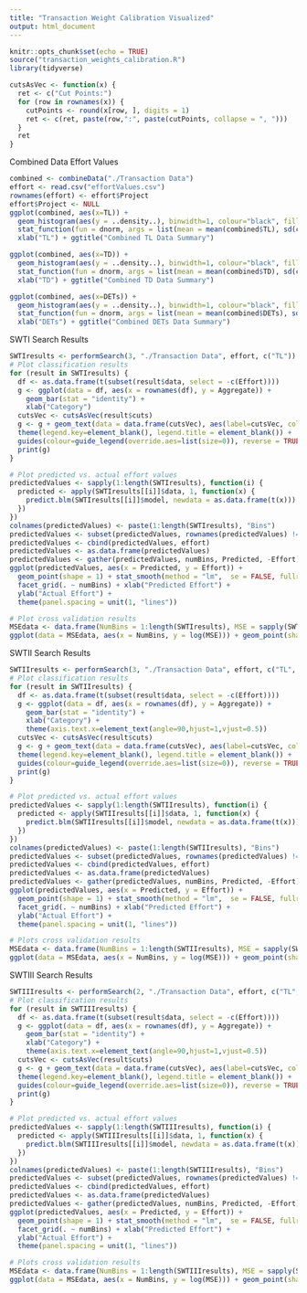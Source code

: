 ```yaml
---
title: "Transaction Weight Calibration Visualized"
output: html_document
---
```


```r
knitr::opts_chunk$set(echo = TRUE)
source("transaction_weights_calibration.R")
library(tidyverse)

cutsAsVec <- function(x) {
  ret <- c("Cut Points:")
  for (row in rownames(x)) {
    cutPoints <- round(x[row, ], digits = 1)
    ret <- c(ret, paste(row,":", paste(cutPoints, collapse = ", ")))
  }
  ret
}
```
Combined Data Effort Values
```r
combined <- combineData("./Transaction Data")
effort <- read.csv("effortValues.csv")
rownames(effort) <- effort$Project
effort$Project <- NULL
ggplot(combined, aes(x=TL)) + 
  geom_histogram(aes(y = ..density..), binwidth=1, colour="black", fill="white") + 
  stat_function(fun = dnorm, args = list(mean = mean(combined$TL), sd(combined$TL))) + 
  xlab("TL") + ggtitle("Combined TL Data Summary")

ggplot(combined, aes(x=TD)) + 
  geom_histogram(aes(y = ..density..), binwidth=1, colour="black", fill="white") + 
  stat_function(fun = dnorm, args = list(mean = mean(combined$TD), sd(combined$TD))) + 
  xlab("TD") + ggtitle("Combined TD Data Summary")

ggplot(combined, aes(x=DETs)) + 
  geom_histogram(aes(y = ..density..), binwidth=1, colour="black", fill="white") + 
  stat_function(fun = dnorm, args = list(mean = mean(combined$DETs), sd(combined$DETs))) + 
  xlab("DETs") + ggtitle("Combined DETs Data Summary")

```
SWTI Search Results
```r
SWTIresults <- performSearch(3, "./Transaction Data", effort, c("TL"))
# Plot classification results
for (result in SWTIresults) {
  df <- as.data.frame(t(subset(result$data, select = -c(Effort))))
  g <- ggplot(data = df, aes(x = rownames(df), y = Aggregate)) + 
    geom_bar(stat = "identity") +
    xlab("Category")
  cutsVec <- cutsAsVec(result$cuts)
  g <- g + geom_text(data = data.frame(cutsVec), aes(label=cutsVec, col=cutsVec), alpha=0, x=1, y=1) +
  theme(legend.key=element_blank(), legend.title = element_blank()) +
  guides(colour=guide_legend(override.aes=list(size=0)), reverse = TRUE)
  print(g)
}

# Plot predicted vs. actual effort values
predictedValues <- sapply(1:length(SWTIresults), function(i) {
  predicted <- apply(SWTIresults[[i]]$data, 1, function(x) {
    predict.blm(SWTIresults[[i]]$model, newdata = as.data.frame(t(x)))
  })
})
colnames(predictedValues) <- paste(1:length(SWTIresults), "Bins")
predictedValues <- subset(predictedValues, rownames(predictedValues) != "Aggregate")
predictedValues <- cbind(predictedValues, effort)
predictedValues <- as.data.frame(predictedValues)
predictedValues <- gather(predictedValues, numBins, Predicted, -Effort)
ggplot(predictedValues, aes(x = Predicted, y = Effort)) +
  geom_point(shape = 1) + stat_smooth(method = "lm",  se = FALSE, fullrange = TRUE) +
  facet_grid(. ~ numBins) + xlab("Predicted Effort") +
  ylab("Actual Effort") +
  theme(panel.spacing = unit(1, "lines"))

# Plot cross validation results
MSEdata <- data.frame(NumBins = 1:length(SWTIresults), MSE = sapply(SWTIresults, function(x) { x$MSE }))
ggplot(data = MSEdata, aes(x = NumBins, y = log(MSE))) + geom_point(shape = 1) + geom_line()
```
SWTII Search Results
```r
SWTIIresults <- performSearch(3, "./Transaction Data", effort, c("TL", "TD"))
# Plot classification results
for (result in SWTIIresults) {
  df <- as.data.frame(t(subset(result$data, select = -c(Effort))))
  g <- ggplot(data = df, aes(x = rownames(df), y = Aggregate)) + 
    geom_bar(stat = "identity") +
    xlab("Category") +
    theme(axis.text.x=element_text(angle=90,hjust=1,vjust=0.5))
  cutsVec <- cutsAsVec(result$cuts)
  g <- g + geom_text(data = data.frame(cutsVec), aes(label=cutsVec, col=cutsVec), alpha=0, x=1, y=1) +
  theme(legend.key=element_blank(), legend.title = element_blank()) +
  guides(colour=guide_legend(override.aes=list(size=0)), reverse = TRUE)
  print(g)
}

# Plot predicted vs. actual effort values
predictedValues <- sapply(1:length(SWTIIresults), function(i) {
  predicted <- apply(SWTIIresults[[i]]$data, 1, function(x) {
    predict.blm(SWTIIresults[[i]]$model, newdata = as.data.frame(t(x)))
  })
})
colnames(predictedValues) <- paste(1:length(SWTIIresults), "Bins")
predictedValues <- subset(predictedValues, rownames(predictedValues) != "Aggregate")
predictedValues <- cbind(predictedValues, effort)
predictedValues <- as.data.frame(predictedValues)
predictedValues <- gather(predictedValues, numBins, Predicted, -Effort)
ggplot(predictedValues, aes(x = Predicted, y = Effort)) +
  geom_point(shape = 1) + stat_smooth(method = "lm",  se = FALSE, fullrange = TRUE) +
  facet_grid(. ~ numBins) + xlab("Predicted Effort") +
  ylab("Actual Effort") +
  theme(panel.spacing = unit(1, "lines"))

# Plots cross validation results  
MSEdata <- data.frame(NumBins = 1:length(SWTIIresults), MSE = sapply(SWTIIresults, function(x) { x$MSE }))
ggplot(data = MSEdata, aes(x = NumBins, y = log(MSE))) + geom_point(shape = 1) + geom_line()
```
SWTIII Search Results
```r
SWTIIIresults <- performSearch(2, "./Transaction Data", effort, c("TL", "TD", "DETs"))
# Plot classification results
for (result in SWTIIIresults) {
  df <- as.data.frame(t(subset(result$data, select = -c(Effort))))
  g <- ggplot(data = df, aes(x = rownames(df), y = Aggregate)) + 
    geom_bar(stat = "identity") +
    xlab("Category") +
    theme(axis.text.x=element_text(angle=90,hjust=1,vjust=0.5))
  cutsVec <- cutsAsVec(result$cuts)
  g <- g + geom_text(data = data.frame(cutsVec), aes(label=cutsVec, col=cutsVec), alpha=0, x=1, y=1) +
  theme(legend.key=element_blank(), legend.title = element_blank()) +
  guides(colour=guide_legend(override.aes=list(size=0)), reverse = TRUE)
  print(g)
}

# Plot predicted vs. actual effort values
predictedValues <- sapply(1:length(SWTIIIresults), function(i) {
  predicted <- apply(SWTIIIresults[[i]]$data, 1, function(x) {
    predict.blm(SWTIIIresults[[i]]$model, newdata = as.data.frame(t(x)))
  })
})
colnames(predictedValues) <- paste(1:length(SWTIIIresults), "Bins")
predictedValues <- subset(predictedValues, rownames(predictedValues) != "Aggregate")
predictedValues <- cbind(predictedValues, effort)
predictedValues <- as.data.frame(predictedValues)
predictedValues <- gather(predictedValues, numBins, Predicted, -Effort)
ggplot(predictedValues, aes(x = Predicted, y = Effort)) +
  geom_point(shape = 1) + stat_smooth(method = "lm",  se = FALSE, fullrange = TRUE) +
  facet_grid(. ~ numBins) + xlab("Predicted Effort") +
  ylab("Actual Effort") +
  theme(panel.spacing = unit(1, "lines"))

# Plots cross validation results
MSEdata <- data.frame(NumBins = 1:length(SWTIIIresults), MSE = sapply(SWTIIIresults, function(x) { x$MSE }))
ggplot(data = MSEdata, aes(x = NumBins, y = log(MSE))) + geom_point(shape = 1) + geom_line()
```